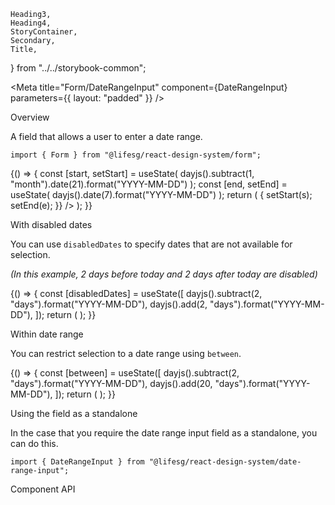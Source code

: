     Heading3,
    Heading4,
    StoryContainer,
    Secondary,
    Title,
} from "../../storybook-common";

<Meta
    title="Form/DateRangeInput"
    component={DateRangeInput}
    parameters={{ layout: "padded" }}
/>

<Title>DateRangeInput</Title>

<Secondary>Overview</Secondary>

A field that allows a user to enter a date range.

```tsx
import { Form } from "@lifesg/react-design-system/form";
```

<Canvas>
    <Story name="DateRangeInput">
        {() => {
            const [start, setStart] = useState(
                dayjs().subtract(1, "month").date(21).format("YYYY-MM-DD")
            );
            const [end, setEnd] = useState(
                dayjs().date(7).format("YYYY-MM-DD")
            );
            return (
                <StoryContainer>
                    <Form.DateRangeInput
                        label="This is the date range input"
                        value={start}
                        valueEnd={end}
                        onChange={(s, e) => {
                            setStart(s);
                            setEnd(e);
                        }}
                    />
                    <Form.DateRangeInput
                        label="This has no action buttons on desktop viewports"
                        withButton={false}
                    />
                    <Form.DateRangeInput
                        label="This is the disabled state"
                        withButton={false}
                        value="2023-04-20"
                        disabled
                    />
                    <Form.DateRangeInput
                        label="This is the readonly state"
                        withButton={false}
                        value="2023-04-20"
                        readOnly
                    />
                    <Form.DateRangeInput
                        label="This is the error state"
                        withButton={false}
                        errorMessage="Invalid date"
                    />
                </StoryContainer>
            );
        }}
    </Story>
</Canvas>

<Heading3>With disabled dates</Heading3>

You can use `disabledDates` to specify dates that are not available for selection.

_(In this example, 2 days before today and 2 days after today are disabled)_

<Canvas>
    <Story name="With disabled dates">
        {() => {
            const [disabledDates] = useState([
                dayjs().subtract(2, "days").format("YYYY-MM-DD"),
                dayjs().add(2, "days").format("YYYY-MM-DD"),
            ]);
            return (
                <StoryContainer>
                    <Form.DateRangeInput
                        label="This has disabled dates"
                        disabledDates={disabledDates}
                    />
                </StoryContainer>
            );
        }}
    </Story>
</Canvas>

<Heading3>Within date range</Heading3>

You can restrict selection to a date range using `between`.

<Canvas>
    <Story name="Within date range">
        {() => {
            const [between] = useState([
                dayjs().subtract(2, "days").format("YYYY-MM-DD"),
                dayjs().add(20, "days").format("YYYY-MM-DD"),
            ]);
            return (
                <StoryContainer>
                    <Form.DateRangeInput
                        label="This has restricted selection"
                        between={between}
                    />
                </StoryContainer>
            );
        }}
    </Story>
</Canvas>

<Heading3>Using the field as a standalone</Heading3>

In the case that you require the date range input field as a standalone, you can do this.

```tsx
import { DateRangeInput } from "@lifesg/react-design-system/date-range-input";
```

<Preview>
    <Story name="Standalone usage">
        <StoryContainer>
            <DateRangeInput />
        </StoryContainer>
    </Story>
</Preview>

<Secondary>Component API</Secondary>

<PropsTable />
